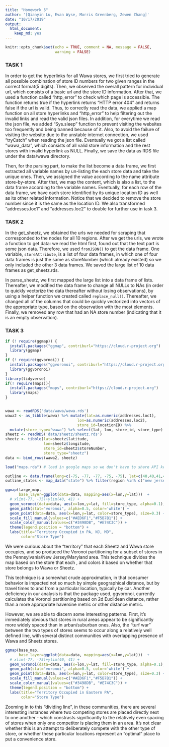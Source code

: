 ```yaml
---
title: "Homework 5"
author: '[Qianyin Lu, Evan Wyse, Morris Greenberg, Zewen Zhang]'
date: "10/17/2019"
output: 
  html_document:
    keep_md: yes
---
```


```r
knitr::opts_chunk$set(echo = TRUE, comment = NA, message = FALSE,
                      warning = FALSE)
```

### TASK 1
In order to get the hyperlinks for all Wawa stores, we first tried to generate all possible combination of store ID numbers for two given ranges in the correct format(5 digits). Then, we observed the overall pattern for individual url, which consists of a basic url and the store ID information. After that, we used a function called “http_error” to check which page is accessible. The function returns true if the hyperlink returns “HTTP error 404” and returns false if the url is valid. Thus, to correctly read the data, we applied a map function on all store hyperlinks and “http_error” to help filtering out the invalid links and read the valid json files. In addition, for everytime we read the json file, we added "Sys.sleep" function to prevent visiting the websites too frequently and being banned because of it. Also, to avoid the failure of visiting the website due to the unstable internet connection, we used "tryCatch" when reading the json file. Eventually we got a list called “wawa_data”, which consists of all valid store information and the rest stores with invalid hyperlink as NULL. Finally, we save the data as RDS file under the data/wawa directory.

Then, for the parsing part, to make the list become a data frame, we first extracted all variable names by un-listing the each store data and take the unique ones. Then, we assigned the value according to the name attribute store-by-store. After that, we map the content, which is also a list, to the data frame according to the variable names. Eventually, for each row of the data frame, we have each store identified by its unique location ID as well as its other related information. Notice that we decided to remove the store number since it is the same as the location ID. We also transformed “addresses.loc1” and “addresses.loc2” to double for further use in task 3.

### TASK 2
In the get_sheetz, we obtained the urls we needed for scraping that corresponded to the nodes for all 10 regions. After we get the urls, we wrote a function to get data: we read the html first, found out that the text part is some json data. Therefore, we used `fromJSON()` to get the data frame. One variable, `storeAttribute`, is a list of four data frames, in which one of four data frames is just the same as storeNumber (which already existed) so we only included the other 3 data frames. We saved the large list of 10 data frames as get_sheetz.rds.

In parse_sheetz, we first mapped the large list into a data frame of lists. Thereafter, we modified the data frame to change all NULLs to NAs (in order to quickly vectorize the data thereafter without losing observations), by using a helper function we created called `replace_null()`. Thereafter, we changed all of the columns that could be quickly vectorized into vectors of the appropriate type, based on the observation with the most elements. Finally, we removed any row that had an NA store number (indicating that it is an empty observation). 


### TASK 3
```r
if (! require(ggmap)) {
  install.packages("ggmap", contriburl="https://cloud.r-project.org")
  library(ggmap)
}
if (! require(ggvornoi)) {
  install.packages("ggvoronoi", contriburl="https://cloud.r-project.org")
  library(ggvoronoi)
}
library(tidyverse)
if(! require(maps)){
  install.packages("maps", contriburl="https://cloud.r-project.org")
  library(maps)
}


wawa <- readRDS('data/wawa/wawa.rds') 
wawa2 <- as_tibble(wawa) %>% mutate(lat=as.numeric(addresses.loc1),
                                lon=as.numeric(addresses.loc2),
                                store_id=locationID) %>%
  mutate(store_type="wawa") %>% select(lat, lon, store_id, store_type)
sheetz <- readRDS('data/sheetz/sheetz.rds')
sheetz <- tibble(lat=sheetz$latitude, 
                 lon=sheetz$longitude,
                 store_id=sheetz$storeNumber,
                 store_type="sheetz")
data <- bind_rows(wawa2, sheetz)
```


```r

load("maps.rda") # load in google maps so we don't have to share API keys

outline <- data.frame(long=c(-75, -77, -77, -75, -75), lat=c(40,40,41,41, 40), group=c(1,1,1,1, 1), order=1:5) # a closed box
outline_states <- map_data("state") %>% filter(region %in% c("new jersey", "pennsylvania", "maryland", "delaware"))

ggmap(large_map,
      base_layer=ggplot(data=data, mapping=aes(x=lon,y=lat)))  + 
  # xlim(-77, -75)+ylim(40, 41) + 
  geom_voronoi(data=data, aes(x=lon,y=lat, fill=store_type, alpha=0.1), outline=outline_states, show.legend=F) +
  geom_path(stat="voronoi", alpha=0.5, color='white') + 
  geom_point(data=data, aes(x=lon,y=lat, color=store_type), size=0.3) + 
  scale_fill_manual(values=c("#AED6F1","#F5B7B1")) + 
  scale_color_manual(values=c("#3498DB", "#E74C3C")) + 
  theme(legend.position = "bottom") + 
  labs(title="Territory Occupied in PA, NJ, MD", 
       color="Store Type") 
```

We were curious about the "territory" that each Sheetz and Wawa store occupies, and so produced the Voronoi partitioning for a subset of stores in the Pennsylvania/New Jersey/Maryland area. This technique divides the map based on the store that each , and colors it based on whether that store belongs to Wawa or Sheetz. 

This technique is a somewhat crude approximation, in that consumer behavior is impacted not so much by simple geographical distance, but by travel times to and from a particular location, typically by car. Another deficiency in our analysis is that the package used, ggvoronoi, currently calculates the Voronoi partitioning based on 2d Euclidean distance, rather than a more appropriate haversine metric or other distance metric. 

However, we are able to discern some interesting patterns. First, it's immediately obvious that stores in rural areas appear to be significantly more widely spaced than in urban/suburban ones. Also, the "turf war" between the two types of stores seems to occur along a relatively well defined line, with several distinct communities with overlapping presence of Wawa and Sheetz stores. 


```r
ggmap(base_map,
      base_layer=ggplot(data=data, mapping=aes(x=lon,y=lat)))  + 
  # xlim(-77, -75)+ylim(40, 41) + 
  geom_voronoi(data=data, aes(x=lon,y=lat, fill=store_type, alpha=0.1), outline=outline, show.legend=F) +
  geom_path(stat="voronoi", alpha=0.5, color='white') + 
  geom_point(data=data, aes(x=lon,y=lat, color=store_type), size=0.3) + 
  scale_fill_manual(values=c("#AED6F1","#F5B7B1")) + 
  scale_color_manual(values=c("#3498DB", "#E74C3C")) + 
  theme(legend.position = "bottom") + 
  labs(title="Territory Occupied in Eastern PA", 
       color="Store Type") 
```

Zooming in to this "dividing line", in these communities, there are several interesting instances where two competing stores are placed directly next to one another - which constrasts significantly to the relatively even spacing of stores when only one competitor is placing them in an area. It's not clear whether this is an attempt to deliberately compete with the other type of store, or whether these particular locations represent an "optimal" place to put a convenience store. 
